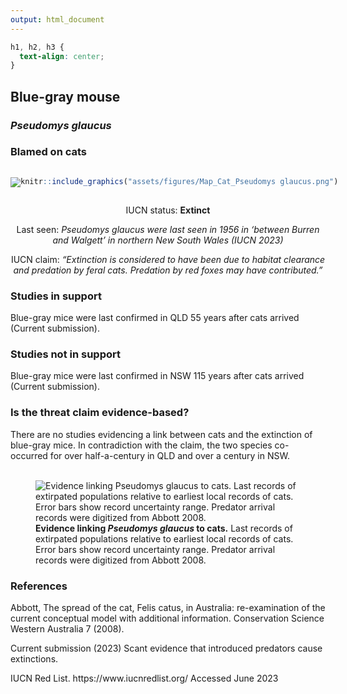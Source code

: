 ```yaml
---
output: html_document
---
```

```css
h1, h2, h3 {
  text-align: center;
}
```

## **Blue-gray mouse**
### *Pseudomys glaucus*
### Blamed on cats

:::: {style="display: flex;"}

::: {}

![](assets/photos/Pseudomys glaucus.png)

:::

::: {}

:::

::: {}
  ```r
  knitr::include_graphics("assets/figures/Map_Cat_Pseudomys glaucus.png")
  ```
:::

::::

<center>
IUCN status: **Extinct**

Last seen: *Pseudomys glaucus were last seen in 1956 in ‘between Burren and Walgett’ in northern New South Wales (IUCN 2023)*

IUCN claim: *"Extinction is considered to have been due to habitat clearance and predation by feral cats. Predation by red foxes may have contributed."*

</center>


### Studies in support

Blue-gray mice were last confirmed in QLD 55 years after cats arrived (Current submission).

### Studies not in support

Blue-gray mice were last confirmed in NSW 115 years after cats arrived (Current submission).

### Is the threat claim evidence-based?

There are no studies evidencing a link between cats and the extinction of blue-gray mice. In contradiction with the claim, the two species co-occurred for over half-a-century in QLD and over a century in NSW.
<br>
<br>

![**Evidence linking *Pseudomys glaucus* to cats.** Last records of extirpated populations relative to earliest local records of cats. Error bars show record uncertainty range. Predator arrival records were digitized from Abbott 2008.](assets/figures/Main_Evidence_Cat_Pseudomys glaucus.png)

### References

Abbott, The spread of the cat, Felis catus, in Australia: re-examination of the current conceptual model with additional information. Conservation Science Western Australia 7 (2008).

Current submission (2023) Scant evidence that introduced predators cause extinctions.

IUCN Red List. https://www.iucnredlist.org/ Accessed June 2023

